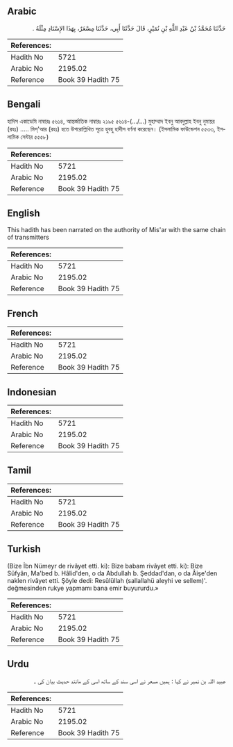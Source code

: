## Arabic


<div dir="rtl" lang="ar" style={{fontSize:'larger',backgroundColor:'#f8f9fa',padding:20}}>
حَدَّثَنَا مُحَمَّدُ بْنُ عَبْدِ اللَّهِ بْنِ نُمَيْرٍ، قَالَ حَدَّثَنَا أَبِي، حَدَّثَنَا مِسْعَرٌ، بِهَذَا الإِسْنَادِ مِثْلَهُ ‏.‏
</div>
<div style={{backgroundColor:'#f8f9fa',padding:20, marginBottom: 10}}><table> <thead> <tr> <th>References:</th> <th></th> </tr> </thead> <tbody><tr><td>Hadith No</td><td>5721</td></tr><tr><td>Arabic No</td><td>2195.02</td></tr><tr><td>Reference</td><td>Book 39 Hadith 75</td></tr></tbody></table></div>

## Bengali


<div dir="ltr" lang="bn" style={{fontSize:'larger',backgroundColor:'#f8f9fa',padding:20}}>
হাদিস একাডেমি নাম্বারঃ ৫৬১৪, আন্তর্জাতিক নাম্বারঃ ২১৯৫ ৫৬১৪-(…/...) মুহাম্মাদ ইবনু আবদুল্লাহ ইবনু নুমায়র (রহঃ) ..... মিস্'আর (রহঃ) হতে উপরোল্লিখিত সূত্রে হুবহু হাদীস বর্ণনা করেছেন। (ইসলামিক ফাউন্ডেশন ৫৫৩৩, ইসলামিক সেন্টার ৫৫৫৮)
</div>
<div style={{backgroundColor:'#f8f9fa',padding:20, marginBottom: 10}}><table> <thead> <tr> <th>References:</th> <th></th> </tr> </thead> <tbody><tr><td>Hadith No</td><td>5721</td></tr><tr><td>Arabic No</td><td>2195.02</td></tr><tr><td>Reference</td><td>Book 39 Hadith 75</td></tr></tbody></table></div>

## English


<div dir="ltr" lang="en" style={{fontSize:'larger',backgroundColor:'#f8f9fa',padding:20}}>
This hadith has been narrated on the authority of Mis'ar with the same chain of transmitters
</div>
<div style={{backgroundColor:'#f8f9fa',padding:20, marginBottom: 10}}><table> <thead> <tr> <th>References:</th> <th></th> </tr> </thead> <tbody><tr><td>Hadith No</td><td>5721</td></tr><tr><td>Arabic No</td><td>2195.02</td></tr><tr><td>Reference</td><td>Book 39 Hadith 75</td></tr></tbody></table></div>

## French


<div dir="ltr" lang="fr" style={{fontSize:'larger',backgroundColor:'#f8f9fa',padding:20}}>

</div>
<div style={{backgroundColor:'#f8f9fa',padding:20, marginBottom: 10}}><table> <thead> <tr> <th>References:</th> <th></th> </tr> </thead> <tbody><tr><td>Hadith No</td><td>5721</td></tr><tr><td>Arabic No</td><td>2195.02</td></tr><tr><td>Reference</td><td>Book 39 Hadith 75</td></tr></tbody></table></div>

## Indonesian


<div dir="ltr" lang="id" style={{fontSize:'larger',backgroundColor:'#f8f9fa',padding:20}}>

</div>
<div style={{backgroundColor:'#f8f9fa',padding:20, marginBottom: 10}}><table> <thead> <tr> <th>References:</th> <th></th> </tr> </thead> <tbody><tr><td>Hadith No</td><td>5721</td></tr><tr><td>Arabic No</td><td>2195.02</td></tr><tr><td>Reference</td><td>Book 39 Hadith 75</td></tr></tbody></table></div>

## Tamil


<div dir="ltr" lang="ta" style={{fontSize:'larger',backgroundColor:'#f8f9fa',padding:20}}>

</div>
<div style={{backgroundColor:'#f8f9fa',padding:20, marginBottom: 10}}><table> <thead> <tr> <th>References:</th> <th></th> </tr> </thead> <tbody><tr><td>Hadith No</td><td>5721</td></tr><tr><td>Arabic No</td><td>2195.02</td></tr><tr><td>Reference</td><td>Book 39 Hadith 75</td></tr></tbody></table></div>

## Turkish


<div dir="ltr" lang="tr" style={{fontSize:'larger',backgroundColor:'#f8f9fa',padding:20}}>
(Bize İbn Nümeyr de rivâyet etti. ki): Bize babam rivâyet etti. ki): Bize Süfyân, Ma'bed b. Hâlid'den, o da Abdullah b. Şeddad'dan, o da Âişe'den naklen rivâyet etti. Şöyle dedi: Resûlüllah (sallallahü aleyhi ve sellem)'. değmesinden rukye yapmamı bana emir buyururdu.»
</div>
<div style={{backgroundColor:'#f8f9fa',padding:20, marginBottom: 10}}><table> <thead> <tr> <th>References:</th> <th></th> </tr> </thead> <tbody><tr><td>Hadith No</td><td>5721</td></tr><tr><td>Arabic No</td><td>2195.02</td></tr><tr><td>Reference</td><td>Book 39 Hadith 75</td></tr></tbody></table></div>

## Urdu


<div dir="rtl" lang="ur" style={{fontSize:'larger',backgroundColor:'#f8f9fa',padding:20}}>
عبید اللہ بن نمیر نے کہا : ہمیں مسعر نے اسی سند کے ساتھ اسی کے مانند حدیث بیان کی ۔
</div>
<div style={{backgroundColor:'#f8f9fa',padding:20, marginBottom: 10}}><table> <thead> <tr> <th>References:</th> <th></th> </tr> </thead> <tbody><tr><td>Hadith No</td><td>5721</td></tr><tr><td>Arabic No</td><td>2195.02</td></tr><tr><td>Reference</td><td>Book 39 Hadith 75</td></tr></tbody></table></div>